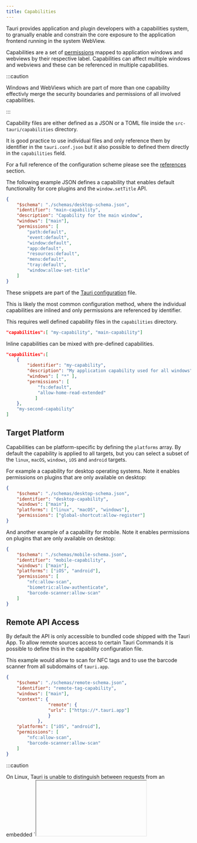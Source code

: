 ```yaml
---
title: Capabilities
---
```


Tauri provides application and plugin developers with a capabilities system,
to granually enable and constrain the core exposure to the application frontend running in the
system WebView.

Capabilities are a set of [permissions](/concepts/security/permissions) mapped
to application windows and webviews by their respective label.
Capabilities can affect multiple windows and webviews and these can be
referenced in multiple capabilities.

:::caution

Windows and WebViews which are part of more than one capability
effectivly merge the security boundaries and permissions of all
involved capabilities.

:::

Capability files are either defined as a JSON or a TOML file
inside the `src-tauri/capabilities` directory.

It is good practice to use individual files and only reference
them by identifier in the `tauri.conf.json` but it also possible
to defined them directly in the `capabilities` field.

For a full reference of the configuration scheme please see the
[references](/references/v2/config) section.

The following example JSON defines a capability that enables default functionality
for core plugins and the `window.setTitle` API.

```json title="src-tauri/capabilities/main.json
{
	"$schema": "./schemas/desktop-schema.json",
	"identifier": "main-capability",
	"description": "Capability for the main window",
	"windows": ["main"],
	"permissions": [
		"path:default",
		"event:default",
		"window:default",
		"app:default",
		"resources:default",
		"menu:default",
		"tray:default",
		"window:allow-set-title"
	]
}
```

These snippets are part of the
[Tauri configuration](/references/configuration-files#tauri-config) file.

This is likely the most common configuration method,
where the individual capabilities are inlined and only
permissions are referenced by identifier.

This requires well defined
capability files in the `capabilities` directory.

```json
"capabilities":[ "my-capability", "main-capability"]
```

Inline capabilities can be mixed with pre-defined capabilities.


```json
"capabilities":[
    {
        "identifier": "my-capability",
        "description": "My application capability used for all windows",
        "windows": [ "*" ],
        "permissions": [
            "fs:default",
            "allow-home-read-extended"
           ]
    },
    "my-second-capability"
]
```

## Target Platform

Capabilities can be platform-specific by defining the `platforms` array.
By default the capability is applied to all targets,
but you can select a subset of the `linux`, `macOS`, `windows`, `iOS` and `android` targets.

For example a capability for desktop operating systems.
Note it enables permissions on plugins that are only available on desktop:

```json title="src-tauri/capabilities/desktop.json
{
	"$schema": "./schemas/desktop-schema.json",
	"identifier": "desktop-capability",
	"windows": ["main"],
	"platforms": ["linux", "macOS", "windows"],
	"permissions": ["global-shortcut:allow-register"]
}
```

And another example of a capability for mobile.
Note it enables permissions on plugins that are only available on desktop:

```json title="src-tauri/capabilities/mobile.json
{
	"$schema": "./schemas/mobile-schema.json",
	"identifier": "mobile-capability",
	"windows": ["main"],
	"platforms": ["iOS", "android"],
	"permissions": [
		"nfc:allow-scan",
		"biometric:allow-authenticate",
		"barcode-scanner:allow-scan"
	]
}
```
## Remote API Access

By default the API is only accessible to bundled code shipped with the Tauri App.
To allow remote sources access to certain Tauri Commands it is possible to define this in
the capability configuration file.

This example would allow to scan for NFC tags and to use the barcode scanner from
all subdomains of `tauri.app`.

```json title="src-tauri/capabilities/remote-tags.json"
{
	"$schema": "./schemas/remote-schema.json",
	"identifier": "remote-tag-capability",
	"windows": ["main"],
	"context": {
				"remote": {
				"urls": ["https://*.tauri.app"]
				}
			},
	"platforms": ["iOS", "android"],
	"permissions": [
		"nfc:allow-scan",
		"barcode-scanner:allow-scan"
	]
}
```

:::caution

On Linux, Tauri is unable to distinguish between requests from an embedded `<iframe>' and the window itself.

Please consider usage of this feature very carefully and read more into the specific
security implications for your targeted operating system in the reference section of this feature.

:::

## Security Boundaries

*What does it protect against?*

Depending on the permissions and capabilities it is able to:

- Minimize impact of frontend compromise
- Prevent or reduce (accidential) exposure of local system interfaces and data
- Prevent or reduce possible privilege escalation from frontend to backend/system

*What does it **not** protect against?*

- Malicious or insecure Rust code
- Too lax scopes and configuration
- Incorrect scope checks in the command implementation
- Intentional bypasses from Rust code
- Basically anything which was written in the rust core of an application
- 0-days or unpatched 1-days in the system WebView
- Supply chain attacks or otherwise compromised developer systems

:::caution

The security boundaries are depending on window labels (__not titles__).
We recommend to only expose of the window creation functionality
to higher privileged windows.

:::

## Schema Files

Tauri generates a JSON schema with all the permissions that are available to your
application so you have autocompletion in your IDE.
To use the schema, set the `$schema` property to one of the schemas
inside the `capabilities/schemas` directory, which are platform-specific.
Usually you will set it to `./schemas/desktop-schema.json` or
`./schemas/mobile-schema.json` though you can also define a capability
for a specific target platform.

## Configuration Files


Simplified example of an example Tauri application directory structure:

```sh
tauri-app
├── index.html
├── package.json
├── src
├── src-tauri
│   ├── Cargo.toml
│   ├── capabilities
│      └── <identifier>.json/toml
│   ├── src
│   ├── tauri.conf.json
```

Everything can be inlined into the `tauri.conf.json` but even a
little more advanced configuration would bloat this file and
the goal of this approach is that the permissions are abstracted
away whenever possible and simple to understand.

Only references or definitions enabled in the `tauri.conf.json` are actually
used in the application build.

